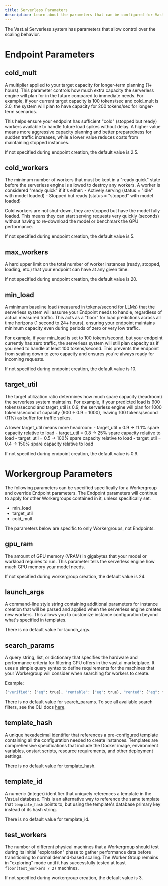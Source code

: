 ```yaml
---
title: Serverless Parameters
description: Learn about the parameters that can be configured for Vast.ai Serverless endpoints and worker groups.
---
```


The Vast.ai Serverless system has parameters that allow control over the scaling behavior.&#x20;

# Endpoint Parameters

## cold\_mult

A multiplier applied to your target capacity for longer-term planning (1+ hours). This parameter controls how much extra capacity the serverless engine will plan for in the future compared to immediate needs. For example, if your current target capacity is 100 tokens/sec and cold\_mult is 2.0, the system will plan to have capacity for 200 tokens/sec for longer-term scenarios.

This helps ensure your endpoint has sufficient "cold" (stopped but ready) workers available to handle future load spikes without delay. A higher value means more aggressive capacity planning and better preparedness for sudden traffic increases, while a lower value reduces costs from maintaining stopped instances.

If not specified during endpoint creation, the default value is 2.5.

## cold\_workers

The minimum number of workers that must be kept in a "ready quick" state before the serverless engine is allowed to destroy any workers. A worker is considered "ready quick" if it's either:
\- Actively serving (status = "idle" with model loaded)
\- Stopped but ready (status = "stopped" with model loaded)

Cold workers are not shut-down, they are stopped but have the model fully loaded. This means they can start serving requests very quickly (seconds) without having to re-download the model or benchmark the GPU performance.

If not specified during endpoint creation, the default value is 5.

## max\_workers

A hard upper limit on the total number of worker instances (ready, stopped, loading, etc.) that your endpoint can have at any given time.

If not specified during endpoint creation, the default value is 20.

## min\_load

A minimum baseline load (measured in tokens/second for LLMs) that the serverless system will assume your Endpoint needs to handle, regardless of actual measured traffic. This acts as a "floor" for load predictions across all time horizons (1 second to 24+ hours), ensuring your endpoint maintains minimum capacity even during periods of zero or very low traffic.

For example, if your min\_load is set to 100 tokens/second, but your endpoint currently has zero traffic, the serverless system will still plan capacity as if you need to handle at least 100 tokens/second. This prevents the endpoint from scaling down to zero capacity and ensures you're always ready for incoming requests.

If not specified during endpoint creation, the default value is 10.

## target\_util

The target utilization ratio determines how much spare capacity (headroom) the serverless system maintains. For example, if your predicted load is 900 tokens/second and target\_util is 0.9, the serverless engine will plan for 1000 tokens/second of capacity (900 ÷ 0.9 = 1000), leaving 100 tokens/second (11%) as buffer for traffic spikes.

A lower target\_util means more headroom:
\- target\_util = 0.9 → 11.1% spare capacity relative to load
\- target\_util = 0.8 → 25% spare capacity relative to load
\- target\_util = 0.5 → 100% spare capacity relative to load
\- target\_util = 0.4 → 150% spare capacity relative to load

If not specified during endpoint creation, the default value is 0.9.

# Workergroup Parameters

The following parameters can be specified specifically for a Workergroup and override Endpoint parameters. The Endpoint parameters will continue to apply for other Workergroups contained in it, unless specifically set.&#x20;

- min\_load
- target\_util
- cold\_mult

The parameters below are specific to only Workergroups, not Endpoints.

## gpu\_ram

The amount of GPU memory (VRAM) in gigabytes that your model or workload requires to run. This parameter tells the serverless engine how much GPU memory your model needs.

If not specified during workergroup creation, the default value is 24.

## launch\_args

A command-line style string containing additional parameters for instance creation that will be parsed and applied when the serverless engine creates new workers. This allows you to customize instance configuration beyond what's specified in templates.

There is no default value for launch\_args.

## search\_params

A query string, list, or dictionary that specifies the hardware and performance criteria for filtering GPU offers in the vast.ai marketplace. It uses a simple query syntax to define requirements for the machines that your Workergroup will consider when searching for workers to create.

Example:

```python icon="python" Python
{"verified": {"eq": true}, "rentable": {"eq": true}, "rented": {"eq": false}}
```

There is no default value for search\_params. To see all available search filters, see the CLI docs [here](/cli/commands#DtIdq).

## template\_hash

A unique hexadecimal identifier that references a pre-configured template containing all the configuration needed to create instances. Templates are comprehensive specifications that include the Docker image, environment variables, onstart scripts, resource requirements, and other deployment settings.

There is no default value for template\_hash.

## template\_id

A numeric (integer) identifier that uniquely references a template in the Vast.ai database. This is an alternative way to reference the same template that `template_hash` points to, but using the template's database primary key instead of its hash string.

There is no default value for template\_id.

## test\_workers

The number of different physical machines that a Workergroup should test during its initial "exploration" phase to gather performance data before transitioning to normal demand-based scaling. The Worker Group remains in "exploring" mode until it has successfully tested at least `floor(test_workers / 2)` machines.

If not specified during workergroup creation, the default value is 3.







